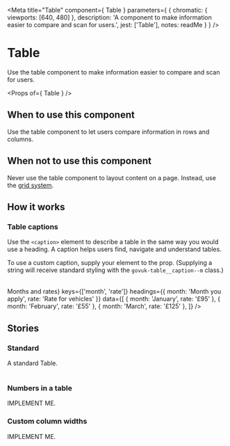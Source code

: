 
<Meta
  title="Table"
  component={ Table }
  parameters={ {
    chromatic: { viewports: [640, 480] },
    description: 'A component to make information easier to compare and scan for users.',
    jest: ['Table'],
    notes: readMe
  } }
/>

# Table

Use the table component to make information easier to compare and scan for users.

<Preview withToolbar>
  <Story name="Table">
    <Table
      caption="Dates and amounts"
      keys={['date', 'amount']}
      headings={{
        amount: 'Amount',
        date: 'Date'
      }}
      data={[
        {
          amount: '£109.80 per week',
          date: 'First 6 weeks'
        },
        {
          amount: '£109.80 per week',
          date: 'Next 33 weeks'
        },
        {
          amount: '£4,282.20',
          date: 'Total estimated pay'
        },
      ]}
    />
  </Story>
</Preview>

<Props of={ Table } />


## When to use this component

Use the table component to let users compare information in rows and columns.


## When not to use this component

Never use the table component to layout content on a page. Instead, use the [grid system].


## How it works
### Table captions

Use the `<caption>` element to describe a table in the same way you would use a heading. A caption helps users find, navigate and understand tables.

To use a custom caption, supply your element to the prop. (Supplying a string will receive standard styling with the `govuk-table__caption--m` class.)

<Preview>
  <Story name="Captions">
    <Table
      caption={<caption className="govuk-table__caption govuk-table__caption--l">Months and rates</caption>}
      keys={['month', 'rate']}
      headings={{
        month: 'Month you apply',
        rate: 'Rate for vehicles'
      }}
      data={[
        {
          month: 'January',
          rate: '£95'
        },
        {
          month: 'February',
          rate: '£55'
        },
        {
          month: 'March',
          rate: '£125'
        },
      ]}
    />
  </Story>
</Preview>


## Stories
### Standard

A standard Table.

<Preview>
  <Story name="Standard">
    <Table
      keys={['date', 'amount']}
      headings={{
        amount: 'Amount',
        date: 'Date'
      }}
      data={[
        {
          amount: '£109.80 per week',
          date: 'First 6 weeks'
        },
        {
          amount: '£109.80 per week',
          date: 'Next 33 weeks'
        },
        {
          amount: '£4,282.20',
          date: 'Total estimated pay'
        },
      ]}
    />
  </Story>
</Preview>


### Numbers in a table

IMPLEMENT ME.


### Custom column widths

IMPLEMENT ME.

[grid system]: https://design-system.service.gov.uk/styles/layout#grid-system
